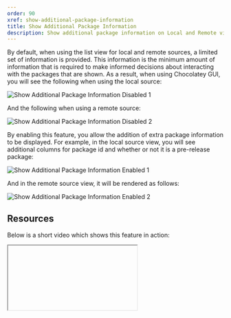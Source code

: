 ```yaml
---
order: 90
xref: show-additional-package-information
title: Show Additional Package Information
description: Show additional package information on Local and Remote views
---
```


By default, when using the list view for local and remote sources, a limited set of information is provided.  This
information is the minimum amount of information that is required to make informed decisions about interacting with the
packages that are shown.  As a result, when using Chocolatey GUI, you will see the following when using the local
source:

![Show Additional Package Information Disabled 1](/images/chocolatey-gui/feature_show_additional_package_information_disabled_1.png "Show Additional Package Information Disabled 1")

And the following when using a remote source:

![Show Additional Package Information Disabled 2](/images/chocolatey-gui/feature_show_additional_package_information_disabled_2.png "Show Additional Package Information Disabled 2")

By enabling this feature, you allow the addition of extra package information to be displayed.  For example, in the
local source view, you will see additional columns for package id and whether or not it is a pre-release package:

![Show Additional Package Information Enabled 1](/images/chocolatey-gui/feature_show_additional_package_information_enabled_1.png "Show Additional Package Information Enabled 1")

And in the remote source view, it will be rendered as follows:

![Show Additional Package Information Enabled 2](/images/chocolatey-gui/feature_show_additional_package_information_enabled_2.png "Show Additional Package Information Enabled 2")

## Resources

Below is a short video which shows this feature in action:

<Iframe ratio="16x9" link="https://www.youtube.com/embed/Zsyr51jr4QY?list=PL84yg23i9GBjAMY0OfHfn-MH4rviaccuc" />

## Example

This feature can be enabled, for the currently logged in user, by running the following command:

```powershell
chocolateyguicli feature enable --name="'ShowAdditionalPackageInformation'"
```

This feature can be disabled, for the currently logged in user, by running the following command:

```powershell
chocolateyguicli feature disable --name="'ShowAdditionalPackageInformation'"
```

Or, to enable/disable it globally at the machine level, run the following commands:

```powershell
chocolateyguicli feature enable --name="'ShowAdditionalPackageInformation'" --global

chocolateyguicli feature disable --name="'ShowAdditionalPackageInformation'" --global
```

## Default Value

The default value for this feature is disabled.

## Availability

The ability to control this feature from the Chocolatey GUI Settings screen has existed since Chocolatey GUI v0.17.0.

The ability to control this feature from the command line using `chocolateyguicli` has existed since Chocolatey GUI
v0.17.0.
